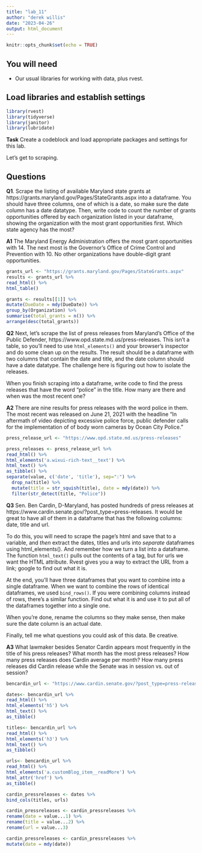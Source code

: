 ```yaml
---
title: "lab_11"
author: "derek willis"
date: "2023-04-26"
output: html_document
---
```


```r
knitr::opts_chunk$set(echo = TRUE)
```

## You will need

* Our usual libraries for working with data, plus rvest.

## Load libraries and establish settings
```r
library(rvest)
library(tidyverse)
library(janitor)
library(lubridate)
```


**Task** Create a codeblock and load appropriate packages and settings for this lab.

Let's get to scraping.

## Questions

**Q1**. Scrape the listing of available Maryland state grants at https://grants.maryland.gov/Pages/StateGrants.aspx into a dataframe. You should have three columns, one of which is a date, so make sure the date column has a date datatype. Then, write code to count the number of grants opportunities offered by each organization listed in your dataframe, showing the organization with the most grant opportunities first. Which state agency has the most?

**A1** The Maryland Energy Administration offers the most grant opportunities with 14. The next most is the Governor's Office of Crime Control and Prevention with 10. No other organizations have double-digit grant opportunities.

```r
grants_url <- "https://grants.maryland.gov/Pages/StateGrants.aspx"
results <- grants_url %>%
read_html() %>%
html_table()

grants <- results[[1]] %>%
mutate(DueDate = mdy(DueDate)) %>%
group_by(Organization) %>%
summarise(total_grants = n()) %>%
arrange(desc(total_grants))

```

**Q2** Next, let's scrape the list of press releases from Maryland's Office of the Public Defender, https://www.opd.state.md.us/press-releases. This isn't a table, so you'll need to use `html_elements()` and your browser's inspector and do some clean up on the results. The result should be a dataframe with two columns that contain the date and title, and the date column should have a date datatype. The challenge here is figuring out how to isolate the releases.

When you finish scraping into a dataframe, write code to find the press releases that have the word "police" in the title. How many are there and when was the most recent one?

**A2** There are nine results for press releases with the word police in them. The most recent was released on June 21, 2021 with the headline "In aftermath of video depicting excessive police force, public defender calls for the implementation of of body worn cameras by Ocean City Police."

```r
press_release_url <- "https://www.opd.state.md.us/press-releases"

press_releases <- press_release_url %>% 
read_html() %>%
html_elements('a.wixui-rich-text__text') %>% 
html_text() %>%
as_tibble() %>%
separate(value, c('date', 'title'), sep=":") %>% 
  drop_na(title) %>% 
  mutate(title = str_squish(title), date = mdy(date)) %>%
  filter(str_detect(title, "Police"))


```

**Q3** Sen. Ben Cardin, D-Maryland, has posted hundreds of press releases at https://www.cardin.senate.gov/?post_type=press-releases. It would be great to have all of them in a dataframe that has the following columns: date, title and url.

To do this, you will need to scrape the page's html and save that to a variable, and _then_ extract the dates, titles and urls into _separate_ dataframes using html_elements(). And remember how we turn a list into a dataframe. The function `html_text()` pulls out the contents of a tag, but for urls we want the HTML attribute. Rvest gives you a way to extract the URL from a link; google to find out what it is.

At the end, you'll have three dataframes that you want to combine into a single dataframe. When we want to combine the rows of identical dataframes, we used `bind_rows()`. If you were combining columns instead of rows, there's a similar function. Find out what it is and use it to put all of the dataframes together into a single one.

When you're done, rename the columns so they make sense, then make sure the date column is an actual date.

Finally, tell me what questions you could ask of this data. Be creative.

**A3** What lawmaker besides Senator Cardin appears most frequently in the title of his press releases? What month has the most press releases? How many press releases does Cardin average per month? How many press releases did Cardin release while the Senate was in session vs. out of session?

```r
bencardin_url <- "https://www.cardin.senate.gov/?post_type=press-releases"

dates<- bencardin_url %>%
read_html() %>%
html_elements('h5') %>%
html_text() %>%
as_tibble()

titles<- bencardin_url %>%
read_html() %>%
html_elements('h3') %>%
html_text() %>%
as_tibble()

urls<- bencardin_url %>%
read_html() %>%
html_elements('a.customBlog_item__readMore') %>%
html_attr('href') %>%
as_tibble()

cardin_pressreleases <- dates %>%
bind_cols(titles, urls)

cardin_pressreleases <- cardin_pressreleases %>%
rename(date = value...1) %>%
rename(title = value...2) %>%
rename(url = value...3)

cardin_pressreleases <- cardin_pressreleases %>%
mutate(date = mdy(date))
```

